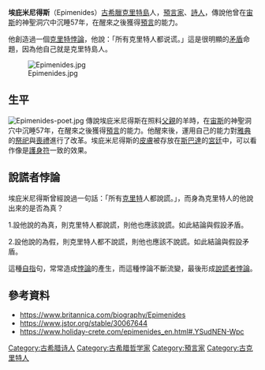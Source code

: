 
'''埃庇米尼得斯'''（Epimenides）[[古希臘|古希臘]][[克里特島|克里特島]]人，[[預言家|預言家]]、[[詩人|詩人]]，傳說他曾在[[宙斯|宙斯]]的神聖洞穴中沉睡57年，在醒來之後獲得[[預言|預言]]的能力。

他創造過一個[[克里特悖論|克里特悖論]]，他說：「所有克里特人都说谎。」這是很明顯的[[矛盾|矛盾]]命題，因為他自己就是克里特島人。

[[File:Epimenides.jpg|thumb]]

==生平==
[[File:Epimenides-poet.jpg|thumb]]
傳說埃庇米尼得斯在照料[[父親|父親]]的羊時，在[[宙斯|宙斯]]的神聖洞穴中沉睡57年，在醒來之後獲得[[預言|預言]]的能力。他醒來後，運用自己的能力對[[雅典|雅典]]的[[祭祀|祭祀]]與[[喪禮|喪禮]]進行了改革。埃庇米尼得斯的[[皮膚|皮膚]]被存放在[[斯巴達|斯巴達]]的[[宮廷|宮廷]]中，可以看作像是[[護身符|護身符]]一致的效果。

==說謊者悖論==
埃庇米尼得斯曾經說過一句話：「所有[[克里特|克里特]]人都說謊。」，而身為克里特人的他說出來的是否為真？

1.設他說的為真，則克里特人都說謊，則他也應該說謊。如此結論與假設矛盾。

2.設他說的為假，則克里特人都不說謊，則他也應該不說謊。如此結論與假設矛盾。

這種[[自指|自指]]句，常常造成[[悖論|悖論]]的產生，而這種悖論不斷流變，最後形成[[說謊者悖論|說謊者悖論]]。

==參考資料==
*https://www.britannica.com/biography/Epimenides {{Wayback|url=https://www.britannica.com/biography/Epimenides |date=20210720234329 }}
*https://www.jstor.org/stable/30067644 {{Wayback|url=https://www.jstor.org/stable/30067644 |date=20210829144424 }}
*https://www.holiday-crete.com/epimenides_en.html#.YSudNEN-Wpc {{Wayback|url=https://www.holiday-crete.com/epimenides_en.html#.YSudNEN-Wpc |date=20210829151305 }}


[[Category:古希腊诗人|Category:古希腊诗人]]
[[Category:古希腊哲学家|Category:古希腊哲学家]]
[[Category:預言家|Category:預言家]]
[[Category:古克里特人|Category:古克里特人]]
